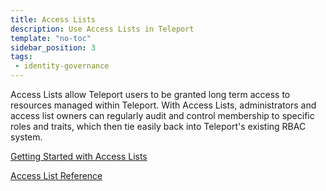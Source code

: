 ```yaml
---
title: Access Lists
description: Use Access Lists in Teleport
template: "no-toc"
sidebar_position: 3
tags:
 - identity-governance
---
```


Access Lists allow Teleport users to be granted long term access to resources
managed within Teleport. With Access Lists, administrators and access list
owners can regularly audit and control membership to specific roles and
traits, which then tie easily back into Teleport's existing RBAC system.

[Getting Started with Access Lists](guide.mdx)

[Access List Reference](../../reference/access-controls/access-lists.mdx)

